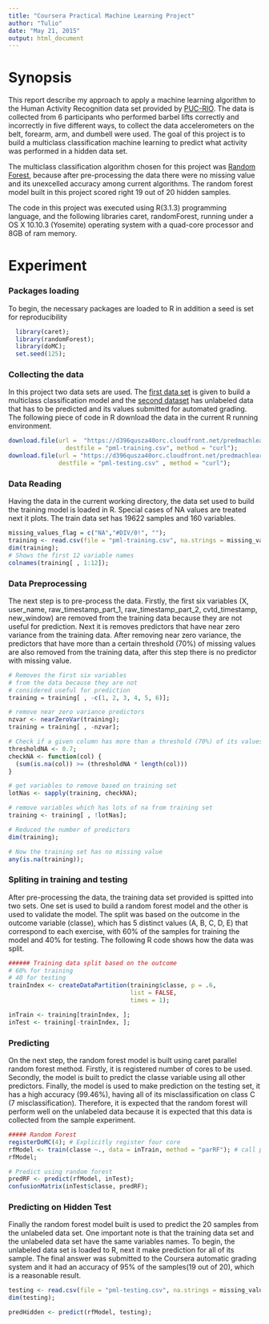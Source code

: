 ```yaml
---
title: "Coursera Practical Machine Learning Project"
author: "Tulio"
date: "May 21, 2015"
output: html_document
---
```



# Synopsis

 This report describe my approach to apply a machine learning algorithm to the Human Activity Recognition
  data set provided by [PUC-RIO](http://groupware.les.inf.puc-rio.br/har). The data is collected from 6 participants who performed barbel lifts correctly and incorrectly in five different ways, to collect the data accelerometers on the belt, forearm, arm, and dumbell were used. The goal of this project is to build a multiclass classification machine learning to predict what activity was performed in a hidden data set.
  
  The multiclass classification algorithm chosen for this project was [Random Forest](https://www.stat.berkeley.edu/~breiman/RandomForests/cc_home.htm), because after pre-processing the data there were no missing value and its unexcelled accuracy among current algorithms. The random forest model built in this project scored right 19 out of 20 hidden samples. 
  
  The code in this project was executed using R(3.1.3) programming language, and the following libraries caret, randomForest, running under a OS X 10.10.3 (Yosemite) operating system with a quad-core processor and 8GB of ram memory.  

 
# Experiment
  
### Packages loading
  To begin, the necessary packages are loaded to R in addition a seed is set for reproducibility 
```r
  library(caret);
  library(randomForest);
  library(doMC);
  set.seed(125);
```

### Collecting the data
  In this project two data sets are used. The [first data set](https://d396qusza40orc.cloudfront.net/predmachlearn/pml-training.csv) is given to build a multiclass classification model and the [second dataset](https://d396qusza40orc.cloudfront.net/predmachlearn/pml-testing.csv) has unlabeled data that has to be predicted and its values submitted for automated grading. The following piece of code in R download the data in the current R running environment.
  
```r
download.file(url =  "https://d396qusza40orc.cloudfront.net/predmachlearn/pml-training.csv",
                destfile = "pml-training.csv", method = "curl");
download.file(url = "https://d396qusza40orc.cloudfront.net/predmachlearn/pml-testing.csv",
              destfile = "pml-testing.csv" , method = "curl");
```

### Data Reading
  Having the data in the current working directory, the data set used to build the training model is loaded in R. Special cases of NA values are treated next it plots. The train data set has 19622 samples and 160 variables. 
```r
missing_values_flag = c("NA","#DIV/0!", "");
training <- read.csv(file = "pml-training.csv", na.strings = missing_values_flag);
dim(training);
# Shows the first 12 variable names
colnames(training[ , 1:12]);
```

### Data Preprocessing
  The next step is to pre-process the data. Firstly, the first six variables (X, user_name,                raw_timestamp_part_1, raw_timestamp_part_2, cvtd_timestamp, new_window) are removed from the training data because they are not useful for prediction. Next it is removes predictors that have near zero variance from the training data. After removing near zero variance, the predictors that have more than a certain threshold (70%) of missing values are also removed from the training data, after this step there is no predictor with missing value.  
  
```r
# Removes the first six variables
# from the data because they are not
# considered useful for prediction
training = training[ , -c(1, 2, 3, 4, 5, 6)];

# remove near zero variance predictors
nzvar <- nearZeroVar(training);
training = training[ , -nzvar];

# Check if a given column has more than a threshold (70%) of its values as NA
thresholdNA <- 0.7;
checkNA <- function(col) {
  (sum(is.na(col)) >= (thresholdNA * length(col)))
}

# get variables to remove based on training set
lotNas <- sapply(training, checkNA);

# remove variables which has lots of na from training set
training <- training[ , !lotNas];

# Reduced the number of predictors
dim(training);

# Now the training set has no missing value
any(is.na(training)); 

```

### Spliting in training and testing

  After pre-processing the data, the training data set provided is spitted into two sets. One set is used to build a random forest model and the other is used to validate the model. The split was based on the outcome in the outcome variable (classe), which has 5 distinct values (A, B, C, D, E) that correspond to each exercise, with 60% of the samples for training the model and 40% for testing. The following R code shows how the data was split.
  
```r
###### Training data split based on the outcome
# 60% for training
# 40 for testing
trainIndex <- createDataPartition(training$classe, p = .6,
                                  list = FALSE,
                                  times = 1);

inTrain <- training[trainIndex, ];
inTest <- training[-trainIndex, ];  
```

### Predicting

  On the next step, the random forest model is built using caret parallel random forest method. Firstly, it is registered number of cores to be used. Secondly, the model is built to predict the classe variable using all other predictors. Finally, the model is used to make prediction on the testing set, it has a high accuracy (99.46%), having all of its misclassification on class C (7 misclassification). Therefore, it is expected that the random forest will perform well on the unlabeled data because it is expected that this data is collected from the sample experiment. 

```r
##### Random Forest
registerDoMC(4); # Explicitly register four core
rfModel <- train(classe ~., data = inTrain, method = "parRF"); # call parallel random forest in caret
rfModel;

# Predict using random forest
predRF <- predict(rfModel, inTest);
confusionMatrix(inTest$classe, predRF);
```

### Predicting on Hidden Test

Finally the random forest model built is used to predict the 20 samples from the unlabeled data set. One important note is that the training data set and the unlabeled data set have the same variables names. To begin, the unlabeled data set is loaded to R, next it make prediction for all of its sample. The final answer was submitted to the Coursera automatic grading system and it had an accuracy of 95% of the samples(19 out of 20), which is a reasonable result. 
  
```r
testing <- read.csv(file = "pml-testing.csv", na.strings = missing_values_flag);
dim(testing);

predHidden <- predict(rfModel, testing);
```

